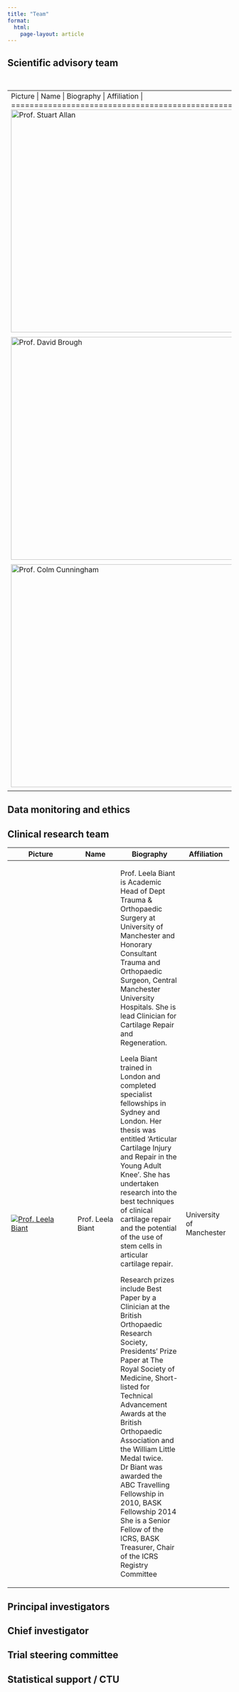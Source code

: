 ```yaml
---
title: "Team"
format:
  html:
    page-layout: article
---
```


::: panel-tabset
## Scientific advisory team

+----------------------------------------------------------------------------------------------------------------------------+-----------------------+------------------------------------------------------------------------------------------------------------------------------------------------------------------------------------------------------------------------------------------------------------------------------------------------------------------------------------------------------------------------------------------------------------------------------------------------------------------------------------------------------------------------------------------------------------------------------------------------------------------------------------------------------------------------------------------------------------------------------------------------------------------------------------------------------------------------------------------------------------------------------------------------------------------------------------------------------------------------------------------------------------------------------------------------------------------------------------------------------------------------------------------------------------------------------------------------------------------------------------------------------------------------------------------------------------------------------------------------------------------------------------------------------------------------------------------------------------------------------------------------------------------------------------------------------------------------------------------------------------------------------------------------------------------------------------------------------------------------------------------------------------------------------------------+--------------------------+
| Picture                                                                                                                    | Name                  | Biography                                                                                                                                                                                                                                                                                                                                                                                                                                                                                                                                                                                                                                                                                                                                                                                                                                                                                                                                                                                                                                                                                                                                                                                                                                                                                                                                                                                                                                                                                                                                                                                                                                                                                                                                                                                | Affiliation              |
+============================================================================================================================+=======================+==========================================================================================================================================================================================================================================================================================================================================================================================================================================================================================================================================================================================================================================================================================================================================================================================================================================================================================================================================================================================================================================================================================================================================================================================================================================================================================================================================================================================================================================================================================================================================================================================================================================================================================================================================================================================+==========================+
| [![Prof. Stuart Allan](team/pics/Allan.jpg){width="500"}](https://www.research.manchester.ac.uk/portal/stuart.allan.html){fig-allan}  | Prof. Stuart Allan    | Stuart is a Professor of Neuroscience and was previously based at Manchester's Faculty of Life Sciences. Professor Allan achieved a BSc degree in Pharmacology from the University of Dundee in 1990 before completing a PhD in Biomedical Sciences at the University of Aberdeen in 1993.                                                                                                                                                                                                                                                                                                                                                                                                                                                                                                                                                                                                                                                                                                                                                                                                                                                                                                                                                                                                                                                                                                                                                                                                                                                                                                                                                                                                                                                                                               | University of Manchester |
+----------------------------------------------------------------------------------------------------------------------------+-----------------------+------------------------------------------------------------------------------------------------------------------------------------------------------------------------------------------------------------------------------------------------------------------------------------------------------------------------------------------------------------------------------------------------------------------------------------------------------------------------------------------------------------------------------------------------------------------------------------------------------------------------------------------------------------------------------------------------------------------------------------------------------------------------------------------------------------------------------------------------------------------------------------------------------------------------------------------------------------------------------------------------------------------------------------------------------------------------------------------------------------------------------------------------------------------------------------------------------------------------------------------------------------------------------------------------------------------------------------------------------------------------------------------------------------------------------------------------------------------------------------------------------------------------------------------------------------------------------------------------------------------------------------------------------------------------------------------------------------------------------------------------------------------------------------------+--------------------------+
| [![Prof. David Brough](team/pics/Brough.jpg){width="500"}](https://www.research.manchester.ac.uk/portal/david.brough.html){fig-brough} | Prof. David Brough    | Inflammation is our body's response to infection and injury. It is generally beneficial promoting resistance, repair and recovery. However, when the process of inflammation is not controlled properly it becomes damaging. This is the case during chronic diseases such as atherosclerosis, diabetes, Alzheimer's disease, and after acute injuries such as stroke. There are many aspects of the inflammatory response that are not known. Through increased understanding of inflammation we may identify new drug targets that could ultimately reduce the severity of many diseases. My lab aims to understand the molecular and cellular mechanisms that contribute to inflammation.                                                                                                                                                                                                                                                                                                                                                                                                                                                                                                                                                                                                                                                                                                                                                                                                                                                                                                                                                                                                                                                                                             | University of Manchester |
+----------------------------------------------------------------------------------------------------------------------------+-----------------------+------------------------------------------------------------------------------------------------------------------------------------------------------------------------------------------------------------------------------------------------------------------------------------------------------------------------------------------------------------------------------------------------------------------------------------------------------------------------------------------------------------------------------------------------------------------------------------------------------------------------------------------------------------------------------------------------------------------------------------------------------------------------------------------------------------------------------------------------------------------------------------------------------------------------------------------------------------------------------------------------------------------------------------------------------------------------------------------------------------------------------------------------------------------------------------------------------------------------------------------------------------------------------------------------------------------------------------------------------------------------------------------------------------------------------------------------------------------------------------------------------------------------------------------------------------------------------------------------------------------------------------------------------------------------------------------------------------------------------------------------------------------------------------------+--------------------------+
| [![Prof. Colm Cunningham](team/pics/Cunningham.jpg){width="500"}](https://www.tcd.ie/research/profiles/?profile=cunninco){fig-cunningham}  | Prof. Colm Cunningham | My main research interests are in neurodegeneration and in brain inflammation. In particular, I am interested in how systemic insults such as infection, inflammation and injury interact with, and influence, ongoing neurodegeneration and associated brain inflammation. I have an ongoing interest in sickness behaviour responses induced by bacterial and viral infections/mimetics and our observation of an exaggeration of these responses in animals/persons with ongoing brain inflammation has brought 2 of my major interests together: Such responses in the aged or demented incorporate episodes of delirium, a phenomenon that remains unexplained and which now represents a major research interest for me. I have been awarded Fellowships by the Wellcome Trust to develop animal models of delirium during dementia and I maintain long-standing collaborations, with the department of Experimental Psychology in Oxford University and the CNS inflammation group in the University of Southampton, exploring some of these issues. More recently we have been funded by the NIH and Simon's Foundation (USA) to study the interactions between systemic inflammation, brain metabolism and cognitive function in models of hypocholinergic function, brain amyloidosis and autism. Collectively, these avenues are aimed at moving towards defining the role of activated microglia in ageing and neurodegenerative disease, while considering the impact of systemic infections on the brain in multiple vulnerable neurodegenerative and neurodevelopmental states. As an experimental approach, I believe in the need for the combined molecular, behavioural and neuropathological / neuroanatomical study of animal models of disease and CNS dysfunction. | Trinity College Dublin   |
+----------------------------------------------------------------------------------------------------------------------------+-----------------------+------------------------------------------------------------------------------------------------------------------------------------------------------------------------------------------------------------------------------------------------------------------------------------------------------------------------------------------------------------------------------------------------------------------------------------------------------------------------------------------------------------------------------------------------------------------------------------------------------------------------------------------------------------------------------------------------------------------------------------------------------------------------------------------------------------------------------------------------------------------------------------------------------------------------------------------------------------------------------------------------------------------------------------------------------------------------------------------------------------------------------------------------------------------------------------------------------------------------------------------------------------------------------------------------------------------------------------------------------------------------------------------------------------------------------------------------------------------------------------------------------------------------------------------------------------------------------------------------------------------------------------------------------------------------------------------------------------------------------------------------------------------------------------------+--------------------------+

: Scientific advisors

## Data monitoring and ethics

## Clinical research team

+------------------------------------------------------------------------------------------------------------+-------------------+------------------------------------------------------------------------------------------+--------------------------+
| Picture                                                                                                    | Name              | Biography                                                                                | Affiliation              |
+============================================================================================================+===================+==========================================================================================+==========================+
| [![Prof. Leela Biant](team/pics/Biant.jpg)](https://www.research.manchester.ac.uk/portal/leela.biant.html) | Prof. Leela Biant | Prof. Leela Biant is Academic Head of Dept Trauma & Orthopaedic Surgery                  | University of Manchester |
|                                                                                                            |                   | at University of Manchester and Honorary Consultant Trauma and                           |                          |
|                                                                                                            |                   | Orthopaedic Surgeon, Central Manchester University Hospitals. She is                     |                          |
|                                                                                                            |                   | lead Clinician for Cartilage Repair and Regeneration.                                    |                          |
|                                                                                                            |                   |                                                                                          |                          |
|                                                                                                            |                   | Leela Biant trained in London and completed specialist fellowships in                    |                          |
|                                                                                                            |                   | Sydney and London. Her thesis was entitled 'Articular Cartilage Injury                   |                          |
|                                                                                                            |                   | and Repair in the Young Adult Knee'. She has undertaken research into                    |                          |
|                                                                                                            |                   | the best techniques of clinical cartilage repair and the potential of                    |                          |
|                                                                                                            |                   | the use of stem cells in articular cartilage repair.                                     |                          |
|                                                                                                            |                   |                                                                                          |                          |
|                                                                                                            |                   | Research prizes include Best Paper by a Clinician at the British                         |                          |
|                                                                                                            |                   | Orthopaedic Research Society, Presidents' Prize Paper at The Royal                       |                          |
|                                                                                                            |                   | Society of Medicine, Short-listed for Technical Advancement Awards at                    |                          |
|                                                                                                            |                   | the British Orthopaedic Association and the William Little Medal twice.\                 |                          |
|                                                                                                            |                   | Dr Biant was awarded the ABC Travelling Fellowship in 2010, BASK Fellowship 2014\        |                          |
|                                                                                                            |                   | She is a Senior Fellow of the ICRS, BASK Treasurer, Chair of the ICRS Registry Committee |                          |
+------------------------------------------------------------------------------------------------------------+-------------------+------------------------------------------------------------------------------------------+--------------------------+

## Principal investigators

## Chief investigator

## Trial steering committee

## Statistical support / CTU
:::
